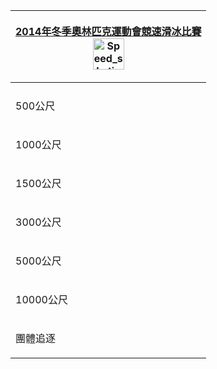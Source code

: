 {| style="float:right; clear:right; padding:0.3em; margin-left:15px; border:1px solid #B8C7D9; background:#f5faff; text-align:left; font-size:90%; line-height:1.5em"
|- style="background:#cedff2; text-align:center;"
!colspan=5|[[2014年冬季奧林匹克運動會競速滑冰比賽]]<br/>[[Image:Speed skating pictogram.svg|50px]]
|- style="background:#deeaf6; text-align:center;"
|-
|500公尺
|&nbsp;
|[[2014年冬季奧林匹克運動會競速滑冰比賽－男子500公尺|男子]]
|&nbsp;
|[[2014年冬季奧林匹克運動會競速滑冰比賽－女子500公尺|女子]]
|-
|1000公尺
|
|[[2014年冬季奧林匹克運動會競速滑冰比賽－男子1000公尺|男子]]
|
|[[2014年冬季奧林匹克運動會競速滑冰比賽－女子1000公尺|男子]]
|-
|1500公尺
|
|[[2014年冬季奧林匹克運動會競速滑冰比賽－男子1500公尺|男子]]
|
|[[2014年冬季奧林匹克運動會競速滑冰比賽－女子1500公尺|女子]]
|-
|3000公尺
|
|
|
|[[2014年冬季奧林匹克運動會競速滑冰比賽－女子3000公尺|女子]]
|-
|5000公尺
|
|[[2014年冬季奧林匹克運動會競速滑冰比賽－男子5000公尺|男子]]
|
|[[2014年冬季奧林匹克運動會競速滑冰比賽－女子5000公尺|女子]]
|-
|10000公尺
|
|[[2014年冬季奧林匹克運動會競速滑冰比賽－男子10000公尺|男子]]
|
|
|-
|團體追逐
|
|[[2014年冬季奧林匹克運動會競速滑冰比賽－男子團體追逐賽|男子]]
|
|[[2014年冬季奧林匹克運動會競速滑冰比賽－女子團體追逐賽|女子]]
|}<noinclude>
[[Category:2014年冬季奧林匹克運動會競速滑冰比賽|{{PAGENAME}}]]
</noinclude>